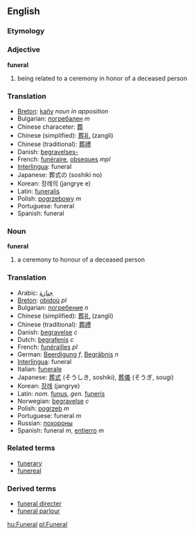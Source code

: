==English==
=== Etymology ===
{{etystub}}
=== Adjective ===
'''funeral'''

# being related to a ceremony in honor of a deceased person

=== Translation ===
*[[Breton]]: [[kañv]] ''noun in apposition''
*Bulgarian: [[погребален]] ''m''
*Chinese characeter: [[葬]]
*Chinese (simplified): [[葬礼]] (zangli)
*Chinese (traditional): [[葬禮]]
*Danish: [[begravelses-]]
*French: [[funéraire]], [[obseques]] ''mpl''
*[[Interlingua]]: funeral
*Japanese: 葬式の (soshiki no)
*Korean: 장례의 (jangrye e)
*Latin: [[funeralis]]
*Polish: [[pogrzebowy]] ''m''
*Portuguese: funeral
*Spanish: funeral

=== Noun ===
'''funeral'''

# a ceremony to honour of a deceased person

=== Translation ===
*Arabic: [[جنازة]]
*[[Breton]]: [[obidoù]] ''pl''
*Bulgarian: [[погребение]] ''n''
*Chinese (simplified): [[葬礼]] (zangli)
*Chinese (traditional): [[葬禮]]
*Danish: [[begravelse]] ''c''
*Dutch: [[begrafenis]] ''c''
*French: [[funérailles]] ''pl''
*German: [[Beerdigung]] ''f'', [[Begräbnis]] ''n''
*[[Interlingua]]: funeral
*Italian: [[funerale]]
*Japanese: [[葬式]] (そうしき, soshiki), [[葬儀]] (そうぎ, sougi)
*Korean: [[장례]] (jangrye)
*Latin: ''nom.'' [[funus]], ''gen.'' [[funeris]]
*Norwegian: [[begravelse]] ''c''
*Polish: [[pogrzeb]] ''m''
*Portuguese: funeral ''m''
*Russian: [[похороны]]
*Spanish: funeral ''m'', [[entierro]] ''m''

=== Related terms ===
*[[funerary]]
*[[funereal]]

===Derived terms===
*[[funeral directer]]
*[[funeral parlour]]

[[hu:Funeral]]
[[pl:Funeral]]